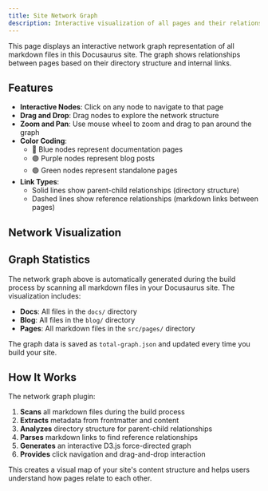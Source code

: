 ```yaml
---
title: Site Network Graph
description: Interactive visualization of all pages and their relationships in this Docusaurus site
---
```


This page displays an interactive network graph representation of all markdown files in this Docusaurus site. The graph shows relationships between pages based on their directory structure and internal links.


## Features

- **Interactive Nodes**: Click on any node to navigate to that page
- **Drag and Drop**: Drag nodes to explore the network structure
- **Zoom and Pan**: Use mouse wheel to zoom and drag to pan around the graph
- **Color Coding**:
  - 🔵 Blue nodes represent documentation pages
  - 🟣 Purple nodes represent blog posts
  - 🟢 Green nodes represent standalone pages
- **Link Types**:
  - Solid lines show parent-child relationships (directory structure)
  - Dashed lines show reference relationships (markdown links between pages)

## Network Visualization

<NetworkGraphLoader width={900} height={700} />

## Graph Statistics

The network graph above is automatically generated during the build process by scanning all markdown files in your Docusaurus site. The visualization includes:

- **Docs**: All files in the `docs/` directory
- **Blog**: All files in the `blog/` directory
- **Pages**: All markdown files in the `src/pages/` directory

The graph data is saved as `total-graph.json` and updated every time you build your site.

## How It Works

The network graph plugin:

1. **Scans** all markdown files during the build process
2. **Extracts** metadata from frontmatter and content
3. **Analyzes** directory structure for parent-child relationships
4. **Parses** markdown links to find reference relationships
5. **Generates** an interactive D3.js force-directed graph
6. **Provides** click navigation and drag-and-drop interaction

This creates a visual map of your site's content structure and helps users understand how pages relate to each other.
